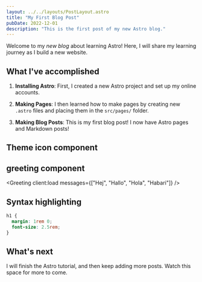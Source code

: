 ```yaml
---
layout: ../../layouts/PostLayout.astro
title: "My First Blog Post"
pubDate: 2022-12-01
description: "This is the first post of my new Astro blog."
---
```



Welcome to my _new blog_ about learning Astro! Here, I will share my learning journey as I build a new website.

## What I've accomplished

1. **Installing Astro**: First, I created a new Astro project and set up my online accounts.

2. **Making Pages**: I then learned how to make pages by creating new `.astro` files and placing them in the `src/pages/` folder.

3. **Making Blog Posts**: This is my first blog post! I now have Astro pages and Markdown posts!

## Theme icon component

<ThemeIcon />

## greeting component


<Greeting client:load messages={["Hej", "Hallo", "Hola", "Habari"]} />

## Syntax highlighting

```css
h1 {
  margin: 1rem 0;
  font-size: 2.5rem;
}
```

## What's next

I will finish the Astro tutorial, and then keep adding more posts. Watch this space for more to come.
